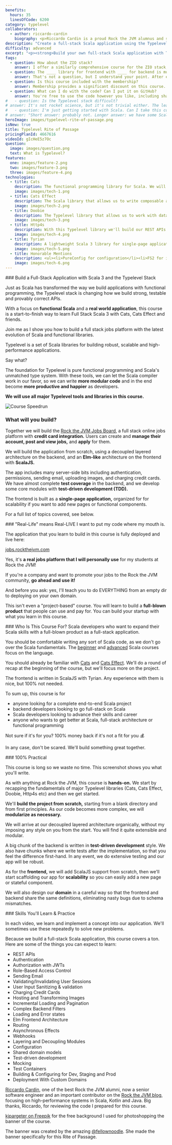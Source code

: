 ```yaml
---
benefits:
  hours: 35
  linesOfCode: 6200
category: typelevel
collaborators:
  - author: riccardo-cardin
    biography: <p>Riccardo Cardin is a proud Rock the JVM alumnus and senior software engineer focusing on high-performance systems in Scala, Kotlin and Java.</p><p>He is also one of the two leading lecturers of the Software Engineering course inside the Computer Science BSc, hosted by Dipartimento di Matematica of the University of Padova.</p><p>Riccardo is actively interested in the application of design patterns and design best practices. He is constantly increasing his knowledge of the software's design and development continuously, which brought him to Rock the JVM.</p>
description: "Create a full-stack Scala application using the Typelevel stack in our comprehensive course: learn to integrate features like credit card checkout and emails. Perfect for hands-on, real-world development experience."
difficulty: advanced
excerpt: "<p><strong>Build your own full-stack Scala application with Typelevel</strong>: working on credit card checkout and emails, experience real-world development with our comprehensive course, and see the live app <a href='https://jobs.rockthejvm.com'>here</a></p>"
faqs:
  - question: How about the ZIO stack?
    answer: I offer a similarly comprehensive course for the ZIO stack, focusing on a different application and approach. # TODO
  - question: The ____ library for frontend with ____ for backend is much better!
    answer: That's not a question, but I understand your point. After evaluating various libraries and setups for building a full-stack app with Typelevel for nearly a year, Riccardo and I found this stack to be the most effective. All included libraries are well-supported and actively developed. This course isn't just about connecting libraries; it's about learning to think and build full-stack Scala applications. The principles you'll learn apply beyond just these libraries.
  - question: Is this course included with the membership?
    answer: Membership provides a significant discount on this course. To claim it, click on the membership card in your course dashboard to find your discount code. Membership benefits will continue to grow with each new course we offer.
  - question: What can I do with the code? Can I put it on GitHub?
    answer: You're free to use the code however you like, including sharing it on GitHub. However, please avoid creating your own course based on this app. Feel free to use the code as a portfolio piece, a starting point for your next project, or a prototype to showcase to your boss. The ideas you take away from this course are even more valuable than the code itself.
#   - question: Is the Typelevel stack difficult?
# answer: It's not rocket science, but it's not trivial either. The learning curve is steep if you're doing it on your own. Materials are scarce. So I wanted to compress your learning time and hard-earned lessons into one comprehensive experience.
#   - question: I'm just getting started with Scala. Can I take this course?
# answer: "Short answer: probably not. Longer answer: we have some Scala starter code at the beginning of the course, but that won't replace the kind of experience we need for this course. I recommend you check out the﻿ Scala essentials and advanced courses first before coming back here."
heroImage: images/typelevel-rite-of-passage.png
isNew: true
title: Typelevel Rite of Passage
pricingPlanId: 4667616
videoId: gIcHeE5z7Oc
question:
  image: images/question.png
  text: What is Typelevel?
features:
  one: images/feature-2.png
  two: images/feature-3.png
  three: images/feature-4.png
technologies:
  - title: Cats
    description: The functional programming library for Scala. We will use it to make our code modular, expressed in terms of capabilities.
    image: images/tech-1.png
  - title: Cats Effect
    description: The Scala library that allows us to write composable and high-performance applications with pure functional programming. Every action we perform is built with Cats Effect.
    image: images/tech-2.png
  - title: Doobie
    description: The Typelevel library that allows us to work with databases, using type-safe queries. We will use PostgreSQL as an actual database.
    image: images/tech-3.png
  - title: Http4s
    description: With this Typelevel library we'll build our REST APIs with JSON payloads, automatic validation, incremental content loading with pagination etc., as well as manage authentication, authorization with JWTs and role-based access control.
    image: images/tech-4.png
  - title: Tyrian
    description: A lightweight Scala 3 library for single-page applications in a purely functional way, Elm-style. While not "officially" a Typelevel project, it is based on Cats Effect and FS2 to manage application state. Our entire frontend is built with Tyrian (routing, authentication flow, checkout, error/success UI state, fetching data from backend)
    image: images/tech-5.png
  - title: Honorable Mentions
    description: <ul><li>PureConfig for configuration</li><li>FS2 for incremental loading on the backend</li><li>FS2 for SPA history management on the frontend</li><li>TSec for JWT authorization and RBAC</li><li>Circe for JSON</li><li>Log4Cats for purely-functional logging</li><li>ScalaTest with TestContainers wrapped in Cats Effect</li></ul>
    image: images/tech-6.png
---
```



<CourseLayout>
<Fragment slot="goal">
### Build a Full-Stack Application with Scala 3 and the Typelevel Stack

Just as Scala has transformed the way we build applications with functional programming, the Typelevel stack is changing how we build strong, testable and provably correct APIs.

With a focus on **functional Scala** and a **real world application**, this course is a start-to-finish way to learn Full Stack Scala 3 with Cats, Cats Effect and friends.

Join me as I show you how to build a full stack jobs platform with the latest evolution of Scala and functional libraries.

<YouTube id="D83MaZYUsik" />

</Fragment>
<Fragment slot="question">
Typelevel is a set of Scala libraries for building robust, scalable and high-performance applications.

Say what?

The foundation for Typelevel is pure functional programming and Scala's unmatched type system. With these tools, we can let the Scala compiler work in our favor, so we can write **more modular code** and in the end become **more productive and happier** as developers.

**We will use all major Typelevel tools and libraries in this course.**

</Fragment>
<Fragment slot="verticalSection">

<Image src={Speedrun} alt="Course Speedrun" />

### What will you build?

Together we will build the [Rock the JVM Jobs Board](https://jobs.rockthejvm.com/), a full stack online jobs platform with **credit card integration.** Users can create and **manage their account, post and view jobs,** and **apply** for them.

We will build the application from scratch, using a decoupled layered architecture on the backend, and an **Elm-like** architecture on the frontend with **ScalaJS.**

The app includes many server-side bits including authentication, permissions, sending email, uploading images, and charging credit cards. We have almost complete **test coverage** in the backend, and we develop some core modules with **test-driven development (TDD).**

The frontend is built as a **single-page application,** organized for for scalability if you want to add new pages or functional components.

For a full list of topics covered, see below.

</Fragment>
<Fragment slot="feature1">
### "Real-Life" means Real-LIVE
I want to put my code where my mouth is.

The application that you learn to build in this course is fully deployed and live here:

[jobs.rockthejvm.com](https://jobs.rockthejvm.com/)

Yes, it's **a real jobs platform that I will personally use** for my students at Rock the JVM!

If you're a company and want to promote your jobs to the Rock the JVM community, **go ahead and use it!**

And before you ask: yes, I'll teach you to do EVERYTHING from an empty dir to deploying on your own domain.

This isn't even a "project-based" course. You will learn to build a **full-blown product** that people can use and pay for. You can build your startup with what you learn in this course.

</Fragment>
<Fragment slot="feature2">
### Who Is This Course For?
Scala developers who want to expand their Scala skills with a full-blown product as a full-stack application.

You should be comfortable writing any sort of Scala code, as we don't go over the Scala fundamentals. The [beginner](/courses/scala-essentials) and [advanced](/courses/advanced-scala) Scala courses focus on the language.

You should already be familiar with [Cats](/courses/cats) and [Cats Effect](/courses/cats-effect). We'll do a round of recap at the beginning of the course, but we'll focus more on the project.

The frontend is written in ScalaJS with Tyrian. Any experience with them is nice, but 100% not needed.

To sum up, this course is for

- anyone looking for a complete end-to-end Scala project
- backend developers looking to go full-stack on Scala
- Scala developers looking to advance their skills and career
- anyone who wants to get better at Scala, full-stack architecture or functional programming

Not sure if it's for you? 100% money back if it's not a fit for you 💰

In any case, don't be scared. We'll build something great together.

</Fragment>
<Fragment slot="feature3">
### 100% Practical

This course is long so we waste no time. This screenshot shows you what you'll write.

As with anything at Rock the JVM, this course is **hands-on.** We start by recapping the fundamentals of major Typelevel libraries (Cats, Cats Effect, Doobie, Http4s etc) and then we get started.

We'll **build the project from scratch,** starting from a blank directory and from first principles. As our code becomes more complex, we will **modularize as necessary.**

We will arrive at our decoupled layered architecture organically, without my imposing any style on you from the start. You will find it quite extensible and modular.

A big chunk of the backend is written in **test-driven development** style. We also have chunks where we write tests after the implementation, so that you feel the difference first-hand. In any event, we do extensive testing and our app will be robust.

As for the **frontend,** we will add ScalaJS support from scratch, then we'll start scaffolding our app for **scalability** so you can easily add a new page or stateful component.

We will also design our **domain** in a careful way so that the frontend and backend share the same definitions, eliminating nasty bugs due to schema mismatches.

</Fragment>
<Fragment slot="skills">
### Skills You'll Learn & Practice

In each video, we learn and implement a concept into our application. We'll sometimes use these repeatedly to solve new problems.

Because we build a full-stack Scala application, this course covers a ton. Here are some of the things you can expect to learn:

- REST APIs
- Authentication
- Authorization with JWTs
- Role-Based Access Control
- Sending Email
- Validating/Invalidating User Sessions
- User Input Sanitizing & validation
- Charging Credit Cards
- Hosting and Transforming Images
- Incremental Loading and Pagination
- Complex Backend Filters
- Loading and Error states
- Elm Frontend Architecture
- Routing
- Asynchronous Effects
- Webhooks
- Layering and Decoupling Modules
- Configuration
- Shared domain models
- Test-driven development
- Mocking
- Test Containers
- Building & Configuring for Dev, Staging and Prod
- Deployment With Custom Domains

</Fragment>
<Fragment slot="thanks">
<p><a href="https://www.linkedin.com/in/riccardocardin/">Riccardo Cardin</a>, one of the best Rock the JVM alumni, now a senior software engineer and an important contributor on the <a href="/articles">Rock the JVM blog</a>, focusing on high-performance systems in Scala, Kotlin and Java. Big thanks, Riccardo, for reviewing the code I prepared for this course.</p>
<p><a href="https://www.freepik.com/free-photo/3d-render-spotlights-grunge-brick-wall_1202914.htm">kjpargeter on Freepik</a> for the free background I used for photoshopping the banner of the course.</p>
<p>The banner was created by the amazing <a href="https://www.instagram.com/fellownoodle" target="_blank" rel="noreferrer">@fellownoodle</a>. She made the banner specifically for this Rite of Passage.</p>

</Fragment>
</CourseLayout>
